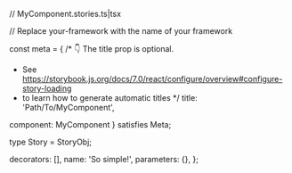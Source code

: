 // MyComponent.stories.ts|tsx


// Replace your-framework with the name of your framework

const meta = {
  /* 👇 The title prop is optional.
   * See https://storybook.js.org/docs/7.0/react/configure/overview#configure-story-loading
   * to learn how to generate automatic titles
   */
  title: 'Path/To/MyComponent',

  component: MyComponent
} satisfies Meta<typeof MyComponent>;

type Story = StoryObj<typeof MyComponent>;

  decorators: [],
  name: 'So simple!',
  parameters: {},
};
